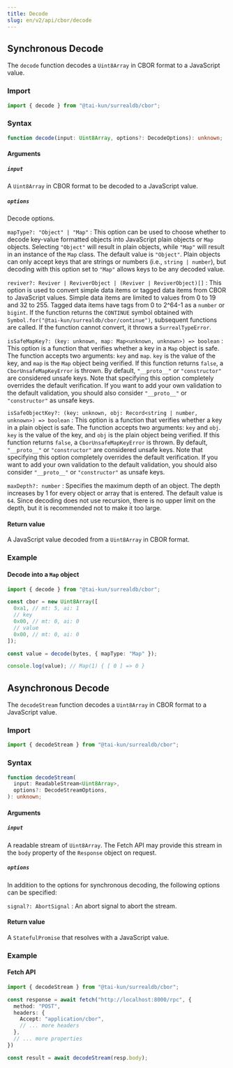 ```yaml
---
title: Decode
slug: en/v2/api/cbor/decode
---
```


## Synchronous Decode

The `decode` function decodes a `Uint8Array` in CBOR format to a JavaScript value.

### Import

```ts
import { decode } from "@tai-kun/surrealdb/cbor";
```

### Syntax

```ts
function decode(input: Uint8Array, options?: DecodeOptions): unknown;
```

#### Arguments

##### `input`

A `Uint8Array` in CBOR format to be decoded to a JavaScript value.

##### `options`

Decode options.

`mapType?: "Object" | "Map"`
:   This option can be used to choose whether to decode key-value formatted objects into JavaScript plain objects or `Map` objects. Selecting `"Object"` will result in plain objects, while `"Map"` will result in an instance of the `Map` class. The default value is `"Object"`. Plain objects can only accept keys that are strings or numbers (i.e., `string | number`), but decoding with this option set to `"Map"` allows keys to be any decoded value.

`reviver?: Reviver | ReviverObject | (Reviver | ReviverObject)[]`
:   This option is used to convert simple data items or tagged data items from CBOR to JavaScript values. Simple data items are limited to values from 0 to 19 and 32 to 255. Tagged data items have tags from 0 to 2^64-1 as a `number` or `bigint`. If the function returns the `CONTINUE` symbol obtained with `Symbol.for("@tai-kun/surrealdb/cbor/continue")`, subsequent functions are called. If the function cannot convert, it throws a `SurrealTypeError`.

`isSafeMapKey?: (key: unknown, map: Map<unknown, unknown>) => boolean`
:   This option is a function that verifies whether a key in a `Map` object is safe. The function accepts two arguments: `key` and `map`. `key` is the value of the key, and `map` is the `Map` object being verified. If this function returns `false`, a `CborUnsafeMapKeyError` is thrown. By default, `"__proto__"` or `"constructor"` are considered unsafe keys. Note that specifying this option completely overrides the default verification. If you want to add your own validation to the default validation, you should also consider `"__proto__"` or `"constructor"` as unsafe keys.

`isSafeObjectKey?: (key: unknown, obj: Record<string | number, unknown>) => boolean`
:   This option is a function that verifies whether a key in a plain object is safe. The function accepts two arguments: `key` and `obj`. `key` is the value of the key, and `obj` is the plain object being verified. If this function returns `false`, a `CborUnsafeMapKeyError` is thrown. By default, `"__proto__"` or `"constructor"` are considered unsafe keys. Note that specifying this option completely overrides the default verification. If you want to add your own validation to the default validation, you should also consider `"__proto__"` or `"constructor"` as unsafe keys.

`maxDepth?: number`
:   Specifies the maximum depth of an object. The depth increases by 1 for every object or array that is entered. The default value is `64`. Since decoding does not use recursion, there is no upper limit on the depth, but it is recommended not to make it too large.

#### Return value

A JavaScript value decoded from a `Uint8Array` in CBOR format.

### Example

#### Decode into a `Map` object

```ts
import { decode } from "@tai-kun/surrealdb/cbor";

const cbor = new Uint8Array([
  0xa1, // mt: 5, ai: 1
  // key
  0x00, // mt: 0, ai: 0
  // value
  0x00, // mt: 0, ai: 0
]);

const value = decode(bytes, { mapType: "Map" });

console.log(value); // Map(1) { [ 0 ] => 0 }
```

## Asynchronous Decode

The `decodeStream` function decodes a `Uint8Array` in CBOR format to a JavaScript value.

### Import

```ts
import { decodeStream } from "@tai-kun/surrealdb/cbor";
```

### Syntax

```ts
function decodeStream(
  input: ReadableStream<Uint8Array>,
  options?: DecodeStreamOptions,
): unknown;
```

#### Arguments

##### `input`

A readable stream of `Uint8Array`. The Fetch API may provide this stream in the `body` property of the `Response` object on request.

##### `options`

In addition to the options for synchronous decoding, the following options can be specified:

`signal?: AbortSignal`
:   An abort signal to abort the stream.

#### Return value

A `StatefulPromise` that resolves with a JavaScript value.

### Example

#### Fetch API

```ts
import { decodeStream } from "@tai-kun/surrealdb/cbor";

const response = await fetch("http://localhost:8000/rpc", {
  method: "POST",
  headers: {
    Accept: "application/cbor",
    // ... more headers
  },
  // ... more properties
})

const result = await decodeStream(resp.body);
```
